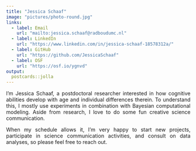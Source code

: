 ---
title: "Jessica Schaaf"
image: "pictures/photo-round.jpg"
links:
  - label: Email
    url: "mailto:jessica.schaaf@radboudumc.nl"
  - label: LinkedIn
    url: "https://www.linkedin.com/in/jessica-schaaf-18578312a/"
  - label: GitHub
    url: "https://github.com/JessicaSchaaf"
  - label: OSF
    url: "https://osf.io/ygnvd"
output:
  postcards::jolla
---

<div style="text-align: justify"> I'm Jessica Schaaf, a postdoctoral researcher interested in how cognitive abilities develop with age and individual differences therein. To understand this, I mostly use experiments in combination with Bayesian computational modeling. Aside from research, I love to do some fun creative science communication.

When my schedule allows it, I'm very happy to start new projects, participate in science communication activities, and consult on data analyses, so please feel free to reach out. </div>

